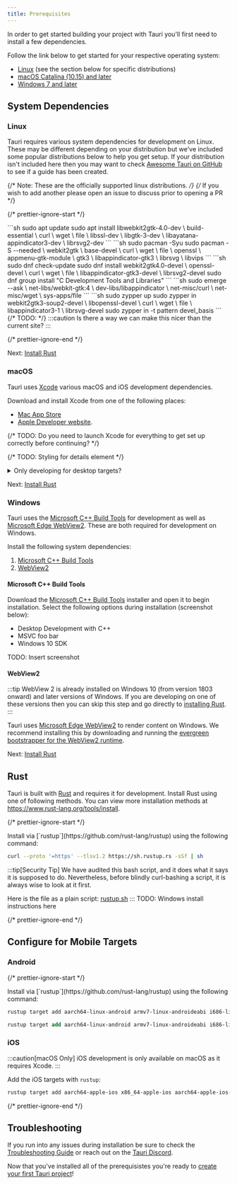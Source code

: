 ```yaml
---
title: Prerequisites
---
```



In order to get started building your project with Tauri you'll first need to install a few dependencies.

Follow the link below to get started for your respective operating system:

- [Linux](#linux) (see the section below for specific distributions)
- [macOS Catalina (10.15) and later](#macos)
- [Windows 7 and later](#windows)

## System Dependencies

### Linux

Tauri requires various system dependencies for development on Linux. These may be different depending on your distribution but we've included some popular distributions below to help you get setup. If your distribution isn't included here then you may want to check [Awesome Tauri on GitHub](https://github.com/tauri-apps/awesome-tauri#guides) to see if a guide has been created.

{/* Note: These are the officially supported linux distributions. */}
{/* If you wish to add another please open an issue to discuss prior to opening a PR */}

{/* prettier-ignore-start */}

<Tabs>
  <TabItem label="Debian">
  ```sh
  sudo apt update
  sudo apt install libwebkit2gtk-4.0-dev \
    build-essential \
    curl \
    wget \
    file \
    libssl-dev \
    libgtk-3-dev \
    libayatana-appindicator3-dev \
    librsvg2-dev
  ```
  </TabItem>
  <TabItem label="Arch">
  ```sh
  sudo pacman -Syu
  sudo pacman -S --needed \
    webkit2gtk \
    base-devel \
    curl \
    wget \
    file \
    openssl \
    appmenu-gtk-module \
    gtk3 \
    libappindicator-gtk3 \
    librsvg \
    libvips
  ```
  </TabItem>
  <TabItem label="Fedora">
  ```sh
  sudo dnf check-update
  sudo dnf install webkit2gtk4.0-devel \
    openssl-devel \
    curl \
    wget \
    file \
    libappindicator-gtk3-devel \
    librsvg2-devel
  sudo dnf group install "C Development Tools and Libraries"
  ```
  </TabItem>
  <TabItem label="Gentoo">
  ```sh
  sudo emerge --ask \
    net-libs/webkit-gtk:4 \
    dev-libs/libappindicator \
    net-misc/curl \
    net-misc/wget \
    sys-apps/file
  ```
  </TabItem>
  <TabItem label="openSUSE">
  ```sh
  sudo zypper up
  sudo zypper in webkit2gtk3-soup2-devel \
    libopenssl-devel \
    curl \
    wget \
    file \
    libappindicator3-1 \
    librsvg-devel
  sudo zypper in -t pattern devel_basis
  ```
  </TabItem>
  <TabItem label="NixOS">
  {/* TODO: */}
  :::caution
  Is there a way we can make this nicer than the current site?
  :::

  </TabItem>
</Tabs>

{/* prettier-ignore-end */}

Next: [Install Rust](#rust)

### macOS

Tauri uses [Xcode](https://developer.apple.com/xcode/resources/) various macOS and iOS development dependencies.

Download and install Xcode from one of the following places:

- [Mac App Store](https://apps.apple.com/gb/app/xcode/id497799835?mt=12)
- [Apple Developer website](https://developer.apple.com/xcode/resources/).

{/* TODO: Do you need to launch Xcode for everything to get set up correctly before continuing? */}

{/* TODO: Styling for details element */}
<details>
<summary>Only developing for desktop targets?</summary>
If you're only planning to develop desktop apps and not targetting iOS then you can install Xcode Command Line Tools instead:

```sh
xcode-select --install
```
</details>

Next: [Install Rust](#rust)

### Windows

Tauri uses the [Microsoft C++ Build Tools](https://visualstudio.microsoft.com/visual-cpp-build-tools/) for development as well as [Microsoft Edge WebView2](https://developer.microsoft.com/en-us/microsoft-edge/webview2/). These are both required for development on Windows.

Install the following system dependencies:

1. [Microsoft C++ Build Tools](#microsoft-c-build-tools)
2. [WebView2](#webview2)

#### Microsoft C++ Build Tools

Download the [Microsoft C++ Build Tools](https://visualstudio.microsoft.com/visual-cpp-build-tools/) installer and open it to begin installation. Select the following options during installation (screenshot below):

- Desktop Development with C++
- MSVC foo bar
- Windows 10 SDK

TODO: Insert screenshot

#### WebView2

:::tip
WebView 2 is already installed on Windows 10 (from version 1803 onward) and later versions of Windows. If you are developing on one of these versions then you can skip this step and go directly to [installing Rust](#rust).
:::

Tauri uses [Microsoft Edge WebView2](https://developer.microsoft.com/en-us/microsoft-edge/webview2/) to render content on Windows. We recommend installing this by downloading and running the [evergreen bootstrapper for the WebView2 runtime](https://developer.microsoft.com/en-us/microsoft-edge/webview2/#download-section).

Next: [Install Rust](#rust)

## Rust

Tauri is built with [Rust](https://www.rust-lang.org) and requires it for development. Install Rust using one of following methods. You can view more installation methods at https://www.rust-lang.org/tools/install.

{/* prettier-ignore-start */}

<Tabs>
  <TabItem label="Linux and macOS" class="content">
  Install via [`rustup`](https://github.com/rust-lang/rustup) using the following command:
  
  ```sh
  curl --proto '=https' --tlsv1.2 https://sh.rustup.rs -sSf | sh
  ```
  :::tip[Security Tip]
  We have audited this bash script, and it does what it says it is supposed to do. Nevertheless, before blindly curl-bashing a script, it is always wise to look at it first.
  
  Here is the file as a plain script: [rustup.sh](https://sh.rustup.rs/)
  :::
  </TabItem>
  <TabItem label="Windows">TODO: Windows install instructions here</TabItem>
</Tabs>

{/* prettier-ignore-end */}

## Configure for Mobile Targets

### Android

{/* prettier-ignore-start */}

<Tabs>
  <TabItem label="Linux and macOS" class="content">
  Install via [`rustup`](https://github.com/rust-lang/rustup) using the following command:
  
  ```sh
  rustup target add aarch64-linux-android armv7-linux-androideabi i686-linux-android x86_64-linux-android
  ```
  </TabItem>
  <TabItem label="Windows">
  
  ```ps
  rustup target add aarch64-linux-android armv7-linux-androideabi i686-linux-android x86_64-linux-android
  ```
  </TabItem>
</Tabs>

### iOS

:::caution[macOS Only]
iOS development is only available on macOS as it requires Xcode.
:::

Add the iOS targets with `rustup`:

```sh
rustup target add aarch64-apple-ios x86_64-apple-ios aarch64-apple-ios-sim
```

{/* prettier-ignore-end */}

## Troubleshooting

If you run into any issues during installation be sure to check the [Troubleshooting Guide](/guides/troubleshooting) or reach out on the [Tauri Discord](https://discord.com/invite/tauri).

<NextSteps>

Now that you've installed all of the prerequisistes you're ready to [create your first Tauri project](/2/guide/create-project/)!

</NextSteps>
